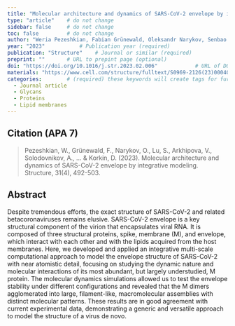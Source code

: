 ```yaml
---
title: "Molecular architecture and dynamics of SARS-CoV-2 envelope by integrative modeling"          # Paper title (required)
type: "article"    # do not change
sidebar: false     # do not change
toc: false         # do not change
author: "Weria Pezeshkian, Fabian Grünewald, Oleksandr Narykov, Senbao Lu, Valeria Arkhipova, Alexey Solodovnikov, Tsjerk A. Wassenaar, Siewert J. Marrink and Dmitry Korkin"         # Paper authors (required)
year: "2023"           # Publication year (required)
publication: "Structure"    # Journal or similar (required)
preprint: ""       # URL to prepint page (optional)  
doi: "https://doi.org/10.1016/j.str.2023.02.006"            # URL of DOI (required)  
materials: "https://www.cell.com/structure/fulltext/S0969-2126(23)00040-0#supplementaryMaterial"      # URL to suplementary info (optional)
categories:        # (required) these keywords will create tags for further filtering. 
  - Journal article
  - Glycans
  - Proteins
  - Lipid membranes
---
```


<!-- 
The info below is just an example. 

Both fields are required and they have to be replaced with the respective info for each paper. 

Please notice the `> ` symbol before the citation, it gives it additional styling.  
-->

## Citation (APA 7)      

> Pezeshkian, W., Grünewald, F., Narykov, O., Lu, S., Arkhipova, V., Solodovnikov, A., ... & Korkin, D. (2023). Molecular architecture and dynamics of SARS-CoV-2 envelope by integrative modeling. Structure, 31(4), 492-503.

## Abstract

Despite tremendous efforts, the exact structure of SARS-CoV-2 and related betacoronaviruses remains elusive. SARS-CoV-2 envelope is a key structural component of the virion that encapsulates viral RNA. It is composed of three structural proteins, spike, membrane (M), and envelope, which interact with each other and with the lipids acquired from the host membranes. Here, we developed and applied an integrative multi-scale computational approach to model the envelope structure of SARS-CoV-2 with near atomistic detail, focusing on studying the dynamic nature and molecular interactions of its most abundant, but largely understudied, M protein. The molecular dynamics simulations allowed us to test the envelope stability under different configurations and revealed that the M dimers agglomerated into large, filament-like, macromolecular assemblies with distinct molecular patterns. These results are in good agreement with current experimental data, demonstrating a generic and versatile approach to model the structure of a virus de novo.